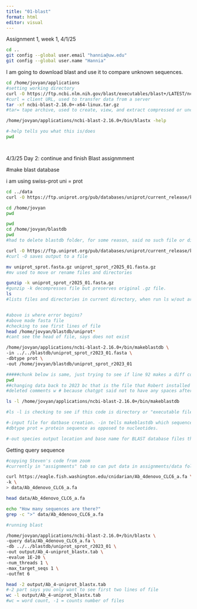 ```yaml
---
title: "01-blast"
format: html
editor: visual
---
```


Assignment 1, week 1, 4/1/25

```bash
cd ..
git config --global user.email "hannia@uw.edu"
git config --global user.name "Hannia"
```

I am going to download blast and use it to compare unknown sequences.

```bash
cd /home/jovyan/applications 
#setting working directory 
curl -O https://ftp.ncbi.nlm.nih.gov/blast/executables/blast+/LATEST/ncbi-blast-2.16.0+-x64-linux.tar.gz
#curl = client URL, used to transfer data from a server 
tar -xf ncbi-blast-2.16.0+-x64-linux.tar.gz
#tar= tape archive, used to create, view, and extract compressed or uncompressed archived files.

```

```bash
/home/jovyan/applications/ncbi-blast-2.16.0+/bin/blastx -help 

#-help tells you what this is/does
pwd
```

```         
```

```         
```

4/3/25 Day 2: continue and finish Blast assignmment

#make blast database

i am using swiss-prot uni = prot

```bash
cd ../data
curl -O https://ftp.uniprot.org/pub/databases/uniprot/current_release/knowledgebase/complete/uniprot_sprot.fasta.gz
```

```bash
cd /home/jovyan
pwd

```

```bash
pwd
cd /home/jovyan/blastdb
pwd
#had to delete blastdb folder, for some reason, said no such file or directory 
```

```bash
curl -O https://ftp.uniprot.org/pub/databases/uniprot/current_release/knowledgebase/complete/uniprot_sprot.fasta.gz
#curl -O saves output to a file 

mv uniprot_sprot.fasta.gz uniprot_sprot_r2025_01.fasta.gz
#mv used to move or rename files and directories 

gunzip -k uniprot_sprot_r2025_01.fasta.gz
#gunzip -k decompresses file but preserves original .gz file. 
ls 
#lists files and directories in current directory, when run ls w/out argument, it displays names of files and folders in current directory 
```

```         
```

```bash
#above is where error begins?
#above made fasta file 
#checking to see first lines of file 
head /home/jovyan/blastdb/uniprot*
#cant see the head of file, says does not exist
```

```bash
/home/jovyan/applications/ncbi-blast-2.16.0+/bin/makeblastdb \
-in ../../blastdb/uniprot_sprot_r2023_01.fasta \
-dbtype prot \
-out /home/jovyan/blastdb/uniprot_sprot_r2023_01

#####chunk below is same, just trying to see if line 92 makes a diff compared to line 103
pwd
##changing data back to 2023 bc that is the file that Robert installed 
#deleted comments w # because chatgpt said not to have any spaces after \ 

```

```bash
ls -l /home/jovyan/applications/ncbi-blast-2.16.0+/bin/makeblastdb

#ls -l is checking to see if this code is directory or "executable file" 

#-input file for datbase creation. -in tells makeblastdb which sequence file to use as source for database. 
#dbtype prot = protein sequence as opposed to nucleotides. 

#-out species output location and base name for BLAST database files that will be created. name is "uniprot_sprot_r..."

```

Getting query sequence

```bash
#copying Steven's code from zoom 
#currently in "assignments" tab so can put data in assignments/data folder

curl https://eagle.fish.washington.edu/cnidarian/Ab_4denovo_CLC6_a.fa \
-k \
> data/Ab_4denovo_CLC6_a.fa

```

```bash

head data/Ab_4denovo_CLC6_a.fa

```

```bash
echo "How many sequences are there?"
grep -c ">" data/Ab_4denovo_CLC6_a.fa
```

```bash
#running blast 

/home/jovyan/applications/ncbi-blast-2.16.0+/bin/blastx \
-query data/Ab_4denovo_CLC6_a.fa \
-db ../../blastdb/uniprot_sprot_r2023_01 \
-out output/Ab_4-uniprot_blastx.tab \
-evalue 1E-20 \
-num_threads 1 \
-max_target_seqs 1 \
-outfmt 6

```
```bash

head -2 output/Ab_4-uniprot_blastx.tab
#-2 part says you only want to see first two lines of file 
wc -l output/Ab_4-uniprot_blastx.tab
#wc = word count, -1 = counts number of files 

```


